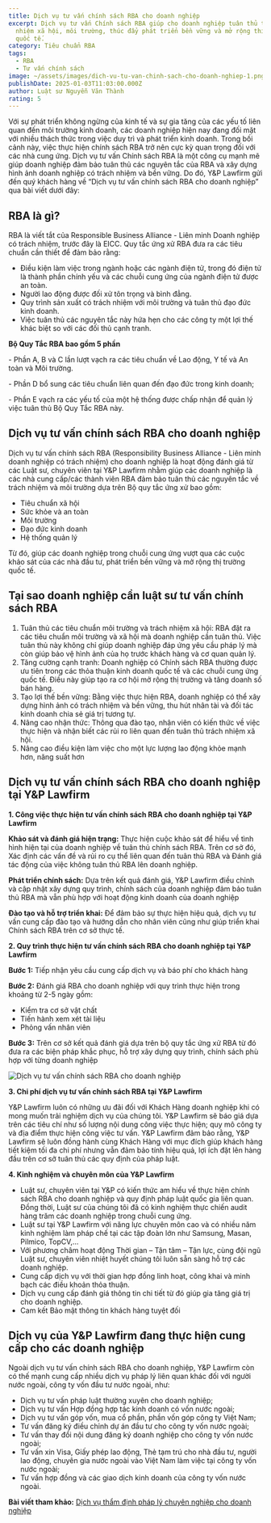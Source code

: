 ```yaml
---
title: Dịch vụ tư vấn chính sách RBA cho doanh nghiệp
excerpt: Dịch vụ tư vấn Chính sách RBA giúp cho doanh nghiệp tuân thủ trách
  nhiệm xã hội, môi trường, thúc đẩy phát triển bền vững và mở rộng thị trường
  quốc tế.
category: Tiêu chuẩn RBA
tags:
  - RBA
  - Tư vấn chính sách
image: ~/assets/images/dich-vu-tu-van-chinh-sach-cho-doanh-nghiep-1.png
publishDate: 2025-01-03T11:03:00.000Z
author: Luật sư Nguyễn Văn Thành
rating: 5
---
```

Với sự phát triển không ngừng của kinh tế và sự gia tăng của các yếu tố liên quan đến môi trường kinh doanh, các doanh nghiệp hiện nay đang đối mặt với nhiều thách thức trong việc duy trì và phát triển kinh doanh. Trong bối cảnh này, việc thực hiện chính sách RBA trở nên cực kỳ quan trọng đối với các nhà cung ứng. Dịch vụ tư vấn Chính sách RBA là một công cụ mạnh mẽ giúp doanh nghiệp đảm bảo tuân thủ các nguyên tắc của RBA và xây dựng hình ảnh doanh nghiệp có trách nhiệm và bền vững. Do đó, Y&P Lawfirm gửi đến quý khách hàng về “Dịch vụ tư vấn chính sách RBA cho doanh nghiệp” qua bài viết dưới đây:

## RBA là gì?

RBA là viết tắt của Responsible Business Alliance - Liên minh Doanh nghiệp có trách nhiệm, trước đây là EICC. Quy tắc ứng xử RBA đưa ra các tiêu chuẩn cần thiết để đảm bảo rằng:

* Điều kiện làm việc trong ngành hoặc các ngành điện tử, trong đó điện tử là thành phần chính yếu và các chuỗi cung ứng của ngành điện tử được an toàn.
* Người lao động được đối xử tôn trọng và bình đẳng.
* Quy trình sản xuất có trách nhiệm với môi trường và tuân thủ đạo đức kinh doanh.
* Việc tuân thủ các nguyên tắc này hứa hẹn cho các công ty một lợi thế khác biệt so với các đối thủ cạnh tranh.

**Bộ Quy Tắc RBA bao gồm 5 phần**

\- Phần A, B và C lần lượt vạch ra các tiêu chuẩn về Lao động, Y tế và An toàn và Môi trường.

\- Phần D bổ sung các tiêu chuẩn liên quan đến đạo đức trong kinh doanh;

\- Phần E vạch ra các yếu tố của một hệ thống được chấp nhận để quản lý việc tuân thủ Bộ Quy Tắc RBA này.

## Dịch vụ tư vấn chính sách RBA cho doanh nghiệp

Dịch vụ tư vấn chính sách RBA (Responsibility Business Alliance - Liên minh doanh nghiệp có trách nhiệm) cho doanh nghiệp là hoạt động đánh giá từ các Luật sư, chuyên viên tại Y&P Lawfirm nhằm giúp các doanh nghiệp là các nhà cung cấp/các thành viên RBA đảm bảo tuân thủ các nguyên tắc về trách nhiệm và môi trường dựa trên Bộ quy tắc ứng xử bao gồm:

* Tiêu chuẩn xã hội
* Sức khỏe và an toàn
* Môi trường
* Đạo đức kinh doanh
* Hệ thống quản lý

Từ đó, giúp các doanh nghiệp trong chuỗi cung ứng vượt qua các cuộc khảo sát của các nhà đầu tư, phát triển bền vững và mở rộng thị trường quốc tế. 

## Tại sao doanh nghiệp cần luật sư tư vấn chính sách RBA

1. Tuân thủ các tiêu chuẩn môi trường và trách nhiệm xã hội: RBA đặt ra các tiêu chuẩn môi trường và xã hội mà doanh nghiệp cần tuân thủ. Việc tuân thủ này không chỉ giúp doanh nghiệp đáp ứng yêu cầu pháp lý mà còn giúp bảo vệ hình ảnh của họ trước khách hàng và cơ quan quản lý.
2. Tăng cường cạnh tranh: Doanh nghiệp có Chính sách RBA thường được ưu tiên trong các thỏa thuận kinh doanh quốc tế và các chuỗi cung ứng quốc tế. Điều này giúp tạo ra cơ hội mở rộng thị trường và tăng doanh số bán hàng.
3. Tạo lợi thế bền vững: Bằng việc thực hiện RBA, doanh nghiệp có thể xây dựng hình ảnh có trách nhiệm và bền vững, thu hút nhân tài và đối tác kinh doanh chia sẻ giá trị tương tự.
4. Nâng cao nhận thức: Thông qua đào tạo, nhân viên có kiến thức về việc thực hiện và nhận biết các rủi ro liên quan đến tuân thủ trách nhiệm xã hội.
5. Nâng cao điều kiện làm việc cho một lực lượng lao động khỏe mạnh hơn, năng suất hơn

## Dịch vụ tư vấn chính sách RBA cho doanh nghiệp tại Y&P Lawfirm

**1. Công việc thực hiện tư vấn chính sách RBA cho doanh nghiệp tại Y&P Lawfirm**

**Khảo sát và đánh giá hiện trạng:** Thực hiện cuộc khảo sát để hiểu về tình hình hiện tại của doanh nghiệp về tuân thủ chính sách RBA. Trên cơ sở đó, Xác định các vấn đề và rủi ro cụ thể liên quan đến tuân thủ RBA và Đánh giá tác động của việc không tuân thủ RBA lên doanh nghiệp.

**Phát triển chính sách:** Dựa trên kết quả đánh giá, Y&P Lawfirm điều chỉnh và cập nhật xây dựng quy trình, chính sách của doanh nghiệp đảm bảo tuân thủ RBA mà vẫn phù hợp với hoạt động kinh doanh của doanh nghiệp

**Đào tạo và hỗ trợ triển khai:** Để đảm bảo sự thực hiện hiệu quả, dịch vụ tư vấn cung cấp đào tạo và hướng dẫn cho nhân viên cũng như giúp triển khai Chính sách RBA trên cơ sở thực tế.

**2. Quy trình thực hiện tư vấn chính sách RBA cho doanh nghiệp tại Y&P Lawfirm**

**Bước 1:** Tiếp nhận yêu cầu cung cấp dịch vụ và báo phí cho khách hàng

**Bước 2:**  Đánh giá RBA cho doanh nghiệp với quy trình thực hiện trong khoảng từ 2-5 ngày gồm:

* Kiểm tra cơ sở vật chất
* Tiến hành xem xét tài liệu
* Phỏng vấn nhân viên

**Bước 3:** Trên cơ sở kết quả đánh giá dựa trên bộ quy tắc ứng xử RBA từ đó đưa ra các biện pháp khắc phục, hỗ trợ xây dựng quy trình, chính sách phù hợp với từng doanh nghiệp

![Dịch vụ tư vấn chính sách RBA cho doanh nghiệp](~/assets/images/dich-vu-tu-van-chinh-sach-rba-cho-doanh-nghiep.jpg "Dịch vụ tư vấn chính sách RBA cho doanh nghiệp")

**3. Chi phí dịch vụ tư vấn chính sách RBA tại Y&P Lawfirm**

Y&P Lawfirm luôn có những ưu đãi đối với Khách Hàng doanh nghiệp khi có mong muốn trải nghiệm dịch vụ của chúng tôi. Y&P Lawfirm sẽ báo giá dựa trên các tiêu chí như số lượng nội dung công việc thực hiện; quy mô công ty và địa điểm thực hiện công việc tư vấn. Y&P Lawfirm đảm bảo rằng, Y&P Lawfirm sẽ luôn đồng hành cùng Khách Hàng với mục đích giúp khách hàng tiết kiệm tối đa chi phí nhưng vẫn đảm bảo tính hiệu quả, lợi ích đặt lên hàng đầu trên cơ sở tuân thủ các quy định của pháp luật. 

**4. Kinh nghiệm và chuyên môn của Y&P Lawfirm**

* Luật sư, chuyên viên tại Y&P có kiến thức am hiểu về thực hiện chính sách RBA cho doanh nghiệp và quy định pháp luật quốc gia liên quan. Đồng thời, Luật sư của chúng tôi đã có kinh nghiệm thực chiến audit hàng trăm các doanh nghiệp trong chuỗi cung ứng.
* Luật sư tại Y&P Lawfirm với năng lực chuyên môn cao và có nhiều năm kinh nghiệm làm pháp chế tại các tập đoàn lớn như Samsung, Masan, Pilmico, TopCV,…
* Với phương châm hoạt động Thời gian – Tận tâm – Tận lực, cùng đội ngũ Luật sư, chuyên viên nhiệt huyết chúng tôi luôn sẵn sàng hỗ trợ các doanh nghiệp.
* Cung cấp dịch vụ với thời gian hợp đồng linh hoạt, công khai và minh bạch các điều khoản thỏa thuận.
* Dịch vụ cung cấp đánh giá thông tin chi tiết từ đó giúp gia tăng giá trị cho doanh nghiệp.
* Cam kết Bảo mật thông tin khách hàng tuyệt đối

## Dịch vụ của Y&P Lawfirm đang thực hiện cung cấp cho các doanh nghiệp

Ngoài dịch vụ tư vấn chính sách RBA cho doanh nghiệp, Y&P Lawfirm còn có thế mạnh cung cấp nhiều dịch vụ pháp lý liên quan khác đối với người nước ngoài, công ty vốn đầu tư nước ngoài, như:

* Dịch vụ tư vấn pháp luật thường xuyên cho doanh nghiệp;
* Dịch vụ tư vấn Hợp đồng hợp tác kinh doanh có vốn nước ngoài;
* Dịch vụ tư vấn góp vốn, mua cổ phần, phần vốn góp công ty Việt Nam;
* Tư vấn đăng ký điều chỉnh dự án đầu tư cho công ty vốn nước ngoài;
* Tư vấn thay đổi nội dung đăng ký doanh nghiệp cho công ty vốn nước ngoài;
* Tư vấn xin Visa, Giấy phép lao động, Thẻ tạm trú cho nhà đầu tư, người lao động, chuyên gia nước ngoài vào Việt Nam làm việc tại công ty vốn nước ngoài;
* Tư vấn hợp đồng và các giao dịch kinh doanh của công ty vốn nước ngoài.

**Bài viết tham khảo:** [Dịch vụ thẩm định pháp lý chuyên nghiệp cho doanh nghiệp](https://yplawfirm.vn/dich-vu-danh-gia/dich-vu-tham-dinh-phap-ly-chuyen-nghiep-cho-doanh-nghiep)[](https://vinhphuclawyers.vn/dich-vu-phap-ly/ho-tro-doanh-nghiep/dich-vu-phap-che-thue-ngoai-tai-vinh-phuc-35792.htm)

[](https://vinhphuclawyers.vn/dich-vu-phap-ly/ho-tro-doanh-nghiep/dich-vu-phap-che-thue-ngoai-tai-vinh-phuc-35792.htm)
